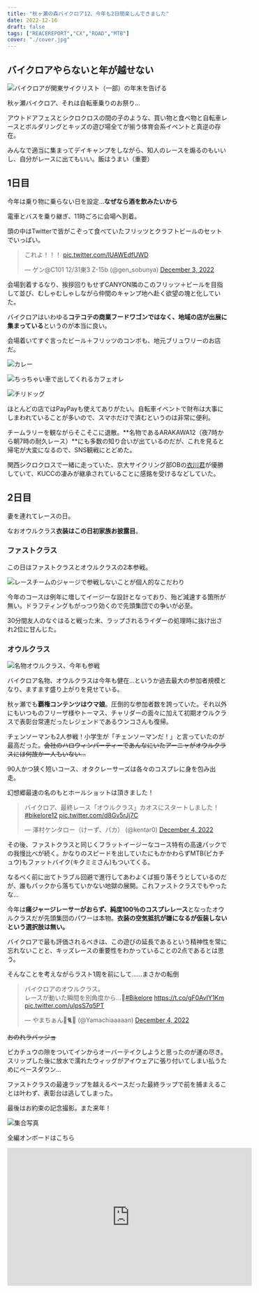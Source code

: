 ```yaml
---
title: "秋ヶ瀬の森バイクロア12、今年も2日間楽しんできました"
date: 2022-12-16
draft: false
tags: ["REACEREPORT","CX","ROAD","MTB"]
cover: "./cover.jpg"
---
```


## バイクロアやらないと年が越せない

![バイクロアが関東サイクリスト（一部）の年末を告げる](./cover.jpg)

秋ヶ瀬バイクロア、それは自転車乗りのお祭り…

アウトドアフェスとシクロクロスの間の子のような、買い物と食べ物と自転車レースとボルダリングとキッズの遊び場全てが揃う体育会系イベントと真逆の存在。

みんなで適当に集まってデイキャンプをしながら、知人のレースを煽るのもいいし、自分がレースに出てもいい。飯はうまい（重要）

## 1日目

今年は乗り物に乗らない日を設定…**なぜなら酒を飲みたいから**

電車とバスを乗り継ぎ、11時ごろに会場へ到着。

頭の中はTwitterで皆がこぞって食べていたフリッツとクラフトビールのセットでいっぱい。

<blockquote class="twitter-tweet"><p lang="ja" dir="ltr">これよ！！！ <a href="https://t.co/lUAWEdfUWD">pic.twitter.com/lUAWEdfUWD</a></p>&mdash; ゲン@C101 12/31東3 Z-15b (@gen_sobunya) <a href="https://twitter.com/gen_sobunya/status/1598873640392880129?ref_src=twsrc%5Etfw">December 3, 2022</a></blockquote>

会場到着するなり、挨拶回りもせずCANYON隣のこのフリッツ＋ビールを目指して並び、むしゃむしゃしながら仲間のキャンプ地へ赴く欲望の塊と化していた。

バイクロアはいわゆる**コテコテの商業フードワゴンではなく、地域の店が出展に集まっている**というのが本当に良い。

会場着いてすぐ言ったビール＋フリッツのコンボも、地元ブリュワリーのお店だ。

![カレー](./curry.jpg)

![ちっちゃい車で出してくれるカフェオレ](./cafe.jpg)

![チリドッグ](./hotdog.jpg)

ほとんどの店ではPayPayも使えてありがたい。自転車イベントで財布は大事にしまわれていることが多いので、スマホだけで済むというのは非常に便利。

チームラリーを観ながらそこそこに退散。**名物であるARAKAWA12（夜7時から朝7時の耐久レース）**にも多数の知り合いが出ているのだが、これを見ると帰宅が大変になるので、SNS観戦にとどめた。

関西シクロクロスで一緒に走っていた、京大サイクリング部OBの[衣川君](https://twitter.com/kinugawayoshiki)が優勝していて、KUCCの凄みが継承されていることに感銘を受けるなどしていた。

## 2日目

妻を連れてレースの日。

なおオウルクラス**衣装はこの日初家族お披露目**。

### ファストクラス

この日はファストクラスとオウルクラスの2本参戦。

![レースチームのジャージで参戦しないことが個人的なこだわり](./fast.jpg)

今年のコースは例年に増してイージーな設計となっており、殆ど減速する箇所が無い。ドラフティングもがっつり効くので先頭集団での争いが必至。

30分間友人のなぐはると戦った末、ラップされるライダーの処理時に抜け出され2位に甘んじた。

### オウルクラス

![名物オウルクラス、今年も参戦](./owl_start.jpg)

バイクロア名物、オウルクラスは今年も健在…というか過去最大の参加者規模となり、ますます盛り上がりを見せている。

秋ヶ瀬でも**覇権コンテンツはウマ娘**。圧倒的な参加者数を誇っていた。それ以外にもいつものフリーザ様やトーマス、チャリダーの面々に加えて初期オウルクラスで表彰台常連だったレジェンドであるウンコさんも復帰。

チェンソーマンも2人参戦！小学生が「チェンソーマンだ！」と言っていたのが最高だった。~~会社のハロウィンパーティーであんなにいたアーニャがオウルクラスには何故か一人もいない…~~

90人かつ狭く短いコース、オタクレーサーズは各々のコスプレに身を包み出走。

幻想郷最速の名のもとホールショットは頂きました！

<blockquote class="twitter-tweet"><p lang="ja" dir="ltr">バイクロア、最終レース「オウルクラス」カオスにスタートしました！<a href="https://twitter.com/hashtag/bikelore12?src=hash&amp;ref_src=twsrc%5Etfw">#bikelore12</a> <a href="https://t.co/d8Gv5rJj7C">pic.twitter.com/d8Gv5rJj7C</a></p>&mdash; 澤村ケンタロー（けーず、パカ） (@kentar0) <a href="https://twitter.com/kentar0/status/1599286469830774784?ref_src=twsrc%5Etfw">December 4, 2022</a></blockquote>

その後、ファストクラスと同じくフラットイージーなコース特有の高速パックでの我慢比べが続く。かなりのスピードを出していたにもかかわらずMTB(ピカチュウ)もファットバイク(キクミミさん)もついてくる。

なるべく前に出てトラブル回避で進行してあわよくば振り落そうとしているのだが、誰もパックから落ちていかない地獄の展開。これファストクラスでもやったな…

今年は**痛ジャージレーサーがおらず、純度100％のコスプレレース**となったオウルクラスだが先頭集団のパワーは本物。**衣装の空気抵抗が嫌になるが仮装しないという選択肢は無い。**

バイクロアで最も評価されるべきは、この遊びの延長であるという精神性を常に忘れないことと、キッズレースの重要性をわかっていることの2点であるとは思う。

そんなことを考えながらラスト1周を前にして……まさかの転倒

<blockquote class="twitter-tweet"><p lang="ja" dir="ltr">バイクロアのオウルクラス。<br>レースが動いた瞬間を別角度から…🎥<a href="https://twitter.com/hashtag/Bikelore?src=hash&amp;ref_src=twsrc%5Etfw">#Bikelore</a> <a href="https://t.co/gF0AvIY1Km">https://t.co/gF0AvIY1Km</a> <a href="https://t.co/uIpsS7q5PT">pic.twitter.com/uIpsS7q5PT</a></p>&mdash; やまちぁん💐🐈🐾 (@Yamachiaaaaan) <a href="https://twitter.com/Yamachiaaaaan/status/1599546442531864576?ref_src=twsrc%5Etfw">December 4, 2022</a></blockquote>

~~おのれラバッジョ~~

ピカチュウの隙をついてインからオーバーテイクしようと思ったのが運の尽き。スリップした後に放水で濡れたウィッグがアイウェアに張り付いてしまい払うためにペースダウン…

ファストクラスの最速ラップを越えるペースだった最終ラップで前を捕まえることは叶わず、表彰台は逃してしまった。

最後はお約束の記念撮影。また来年！

![集合写真](./owl_finish.jpg)

全編オンボードはこちら

<iframe width="560" height="315" src="https://www.youtube.com/embed/iffYlkvmAxo" title="YouTube video player" frameborder="0" allow="accelerometer; autoplay; clipboard-write; encrypted-media; gyroscope; picture-in-picture" allowfullscreen></iframe>